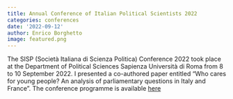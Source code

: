 ```yaml
---
title: Annual Conference of Italian Political Scientists 2022
categories: conferences
date: '2022-09-12'
author: Enrico Borghetto
image: featured.png
---
```


The SISP (Società Italiana di Scienza Politica) Conference 2022 took place at the Department of Political Sciences Sapienza Università di Roma from 8 to 10 September 2022. I presented a co-authored paper entitled "Who cares for young people? An analysis of parliamentary questions in Italy and France". The conference programme is available [here](https://www.sisp.it/wp-content/uploads/SISP_CONFERENCE_WEB_2022_20220906.pdf)
